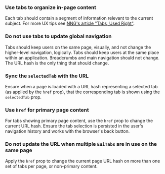 ### Use tabs to organize in-page content

Each tab should contain a segment of information relevant to the current subject. For more UX tips see [NNG's article "Tabs, Used Right"](https://www.nngroup.com/articles/tabs-used-right/).

### Do not use tabs to update global navigation

Tabs should keep users on the same page, visually, and not change the higher-level navigation, logically. Tabs should keep users at the same place within an application. Breadcrumbs and main navigation should not change. The URL hash is the only thing that should change.

### Sync the `selectedTab` with the URL

Ensure when a page is loaded with a URL hash representing a selected tab (as applied by the `href` prop), that the corresponding tab is shown using the `selectedTab` prop.

### Use `href` for primary page content

For tabs showing primary page content, use the `href` prop to change the current URL hash. Ensure the tab selection is persisted in the user's navigation history and works with the browser's back button.

### Do not update the URL when multiple `EuiTabs` are in use on the same page

Apply the `href` prop to change the current page URL hash on more than one set of tabs per page, or non-primary content.